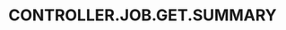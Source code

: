---
title: 'CONTROLLER.JOB.GET.SUMMARY'
openapi: '/cn/api-reference/openapi-cn.json GET /jobs/{id}'
---